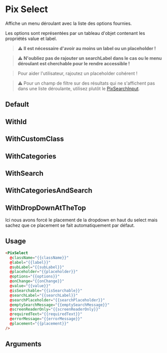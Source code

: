 
<Meta title="Form/Select" component="PixSelect" argTypes={stories.argTypes} />

# Pix Select

Affiche un menu déroulant avec la liste des options fournies.

Les options sont représentées par un tableau d'objet contenant les propriétés value et label.

> **⚠️** **Il est nécessaire d'avoir au moins un label ou un placeholder !**

> **⚠️** **N'oubliez pas de rajouter un searchLabel dans le cas ou le menu déroulant est cherchable pour le rendre accessible !**

> Pour aider l'utilisateur, rajoutez un placeholder cohérent !

> **⚠️** Pour un champ de filtre sur des résultats qui ne s'affichent pas dans une liste déroulante, utilisez plutôt le [PixSearchInput](?path=/story/others-searchinput--default).

## Default

<Canvas>
  <Story name="Default" story={stories.Default} height={200} />
</Canvas>

## WithId

<Canvas>
  <Story name="WithId" story={stories.WithId} height={200} />
</Canvas>

## WithCustomClass

<Canvas>
  <Story name="WithCustomClass" story={stories.WithCustomClass} height={200} />
</Canvas>

## WithCategories

<Canvas>
  <Story name="Select with categories" story={stories.WithCategories} height={200} />
</Canvas>

## WithSearch

<Canvas>
  <Story name="Select with search" story={stories.WithSearch} height={200} />
</Canvas>

## WithCategoriesAndSearch

<Canvas>
  <Story name="WithCategoriesAndSearch" story={stories.WithCategoriesAndSearch} height={200} />
</Canvas>

## WithDropDownAtTheTop

Ici nous avons forcé le placement de la dropdown en haut du select mais sachez que ce placement se fait automatiquement par défaut.

<Canvas>
  <Story name="WithDropDownAtTheTop" story={stories.WithDropDownAtTheTop} />
</Canvas>

## Usage

```html
<PixSelect
  @className="{{className}}"
  @label="{{label}}"
  @subLabel="{{subLabel}}"
  @placeholder="{{placeholder}}"
  @options="{{options}}"
  @onChange="{{onChange}}"
  @value="{{value}}"
  @isSearchable="{{isSearchable}}"
  @searchLabel="{{searchLabel}}"
  @searchPlaceholder="{{searchPlaceholder}}"
  @emptySearchMessage="{{emptySearchMessage}}"
  @screenReaderOnly="{{screenReaderOnly}}"
  @requiredText="{{requiredText}}"
  @errorMessage="{{errorMessage}}"
  @placement="{{placement}}"
/>
```

## Arguments

<ArgsTable story="Default" />

